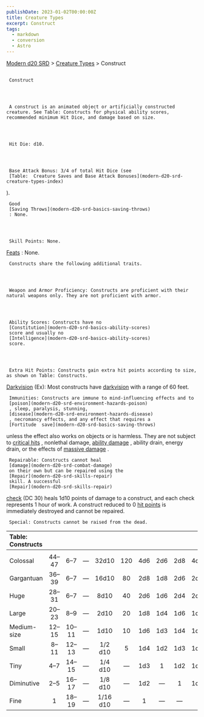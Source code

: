 ```yaml
---
publishDate: 2023-01-02T00:00:00Z
title: Creature Types
excerpt: Construct
tags:
  - markdown
  - conversion
  - Astro
---
```


[Modern d20 SRD](/#modernD20) > [Creature Types](modern-d20-srd-creature-types-index) > Construct

##

     Construct




     A construct is an animated object or artificially constructed creature. See Table: Constructs for physical ability scores, recommended minimum Hit Dice, and damage based on size.




     Hit Die: d10.




     Base Attack Bonus: 3/4 of total Hit Dice (see
     [Table:  Creature Saves and Base Attack Bonuses](modern-d20-srd-creature-types-index)
).

     Good
     [Saving Throws](modern-d20-srd-basics-saving-throws)
     : None.




     Skill Points: None.

[Feats](modern-d20-srd-feats-index)
: None.

     Constructs share the following additional traits.




     Weapon and Armor Proficiency: Constructs are proficient with their natural weapons only. They are not proficient with armor.




     Ability Scores: Constructs have no
     [Constitution](modern-d20-srd-basics-ability-scores)
     score and usually no
     [Intelligence](modern-d20-srd-basics-ability-scores)
     score.




     Extra Hit Points: Constructs gain extra hit points according to size, as shown on Table: Constructs.

[Darkvision](modern-d20-srd-special-abilities-darkvision)
(Ex): Most constructs have
[darkvision](modern-d20-srd-special-abilities-darkvision)
with a range of 60 feet.

     Immunities: Constructs are immune to mind-influencing effects and to
     [poison](modern-d20-srd-environment-hazards-poison)
     , sleep, paralysis, stunning,
     [disease](modern-d20-srd-environment-hazards-disease)
     , necromancy effects, and any effect that requires a
     [Fortitude  save](modern-d20-srd-basics-saving-throws)
unless the effect also works on objects or is harmless. They are not subject to
[critical hits](modern-d20-srd-combat-critical-hits)
, nonlethal damage,
[ability damage](modern-d20-srd-basics-ability-scores)
, ability drain, energy drain, or the effects of
[massive damage](modern-d20-srd-combat-death-dying-healing)
.

     Repairable: Constructs cannot heal
     [damage](modern-d20-srd-combat-damage)
     on their own but can be repaired using the
     [Repair](modern-d20-srd-skills-repair)
     skill. A successful
     [Repair](modern-d20-srd-skills-repair)

[check](modern-d20-srd-skills-skill-basics-php#skill-check-index)
(DC 30) heals 1d10 points of damage to a construct, and each check represents 1 hour of work. A construct reduced to 0
[hit points](modern-d20-srd-combat-hit-points)
is immediately destroyed and cannot be repaired.

     Special: Constructs cannot be raised from the dead.

| Table: Constructs |      |      |     |          |     |     |     |     |     |
| :---------------- | :--: | :--: | :-: | :------: | :-: | :-: | :-: | :-: | --: |
|                   |      |      |     |          |     |     |     |     |     |
| Colossal          | 44–47 |  6–7  |  —   |  32d10   | 120 | 4d6 | 2d6 | 2d8 | 4d6 |
| Gargantuan        | 36–39 |  6–7  |  —   |  16d10   | 80  | 2d8 | 1d8 | 2d6 | 2d8 |
| Huge              | 28–31 |  6–7  |  —   |   8d10   | 40  | 2d6 | 1d6 | 2d4 | 2d6 |
| Large             | 20–23 |  8–9  |  —   |   2d10   | 20  | 1d8 | 1d4 | 1d6 | 1d8 |
| Medium-size       | 12–15 | 10–11 |  —   |   1d10   | 10  | 1d6 | 1d3 | 1d4 | 1d6 |
| Small             | 8–11  | 12–13 |  —   | 1/2 d10  |  5  | 1d4 | 1d2 | 1d3 | 1d4 |
| Tiny              |  4–7  | 14–15 |  —   | 1/4 d10  |  —   | 1d3 |  1  | 1d2 | 1d3 |
| Diminutive        |  2–5  | 16–17 |  —   | 1/8 d10  |  —   | 1d2 |  —   |  1  | 1d2 |
| Fine              |  1   | 18–19 |  —   | 1/16 d10 |  —   |  1  |  —   |  —   |   1 |
